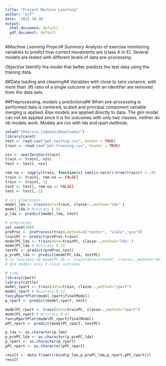```yaml
---
title: "Project Machine Learning"
author: "ajf"
date: '2022-10-30'
output:
  html_document: default
  pdf_document: default
---
```

#*Machine Learning Project*#
*Summary*
Analysis of exercise monitoring variables to predict how correct movements are (class A to E). Several models are tested with different levels of data pre-processing.

*Objective*
Identify the model that better predicts the test data using the training data.

##Data loading and cleaning##
Variables with close to zero variance, with more than .95 ratio of a single outcome or with an identifier are removed from the data sets.

##Preprocessing, models y predictions##
When pre-processing is performed data is centered, scaled and principal component variable merging is applied. Else models are applied directly to data.
The glm model can not be applied since it is for outcomes with only two classes, neither do nb models work. 
Models are run with lda and rpart methods.

```r
setwd("/Users/a.jimenez/Downloads/")
library(caret)
test <- read.csv("pml-testing.csv", header = TRUE)
train <- read.csv("pml-training.csv", header = TRUE)

nzv <- nearZeroVar(train)
train <- train[,-nzv]
test <- test[,-nzv]

rem.na <- sapply(train, function(x) sum(is.na(x))/nrow(train)) > .95
train <- train[, rem.na == FALSE]
train <- train[,-1]
test <- test[, rem.na == FALSE]
test <- test[,-1]

# sin preprocess
model_lda <- train(data=train, classe~.,method="lda" )
model_lda # Accuracy 0.85
p_lda <- predict(model_lda, test)

# preprocess
set.seed(100)
preProc <- preProcess(train,method=c("center", "scale","pca"))
trainPC <- predict(preProc,train)
modelPC_lda <- train(data=trainPC, classe~.,method="lda" )
modelPC_lda # Accuracy 0.75
testPC <- predict(preProc,test)
p_prePC_lda <- predict(modelPC_lda, testPC)
# no funciona nb modelPC_nb <- train(data=trainPC, classe~.,method="nb" ) 
# glm models only 2-class outcomes

# tree
library(rpart)
library(rattle)
model_rpart <- train(data=train, classe~.,method="rpart")
model_rpart # Accuracy 0.52
fancyRpartPlot(model_rpart$finalModel)
p_rpart <- predict(model_rpart, test)

modelPC_rpart <- train(data=trainPC, classe~.,method="rpart")
modelPC_rpart # Accuracy 0.67
fancyRpartPlot(modelPC_rpart$finalModel)
pPC_rpart <- predict(modelPC_rpart, testPC)

p_lda <- as.character(p_lda)
p_prePC_lda <- as.character(p_prePC_lda)
p_rpart <- as.character(p_rpart)
pPC_rpart <- as.character(pPC_rpart)

result <- data.frame((rbind(p_lda,p_prePC_lda,p_rpart,pPC_rpart)))
result

```
